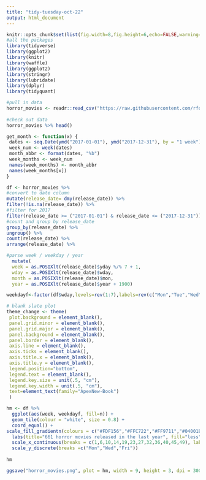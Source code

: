 ```yaml
---
title: "tidy-tuesday-oct-22"
output: html_document
---
```


```r
knitr::opts_chunk$set(list(fig.width=8,fig.height=6,echo=FALSE,warning=FALSE,message=FALSE))
#all the packages
library(tidyverse)
library(ggplot2)
library(knitr)
library(waffle)
library(ggplot2)
library(stringr)
library(lubridate)
library(dplyr)
library(tidyquant)
```

```r
#pull in data
horror_movies <- readr::read_csv("https://raw.githubusercontent.com/rfordatascience/tidytuesday/master/data/2019/2019-10-22/horror_movies.csv") 
  
#check out data
horror_movies %>% head()

```

```r

get_month <- function(x) {
 dates <- seq.Date(ymd("2017-01-01"), ymd("2017-12-31"), by = "1 week")
 week_num <- week(dates)
 month_abbr <- format(dates, "%b")
 week_months <- week_num
 names(week_months) <- month_abbr
 names(week_months[x])
}

df <- horror_movies %>% 
#convert to date column 
mutate(release_date= dmy(release_date)) %>% 
filter(!is.na(release_date)) %>%   
#filter for 2017
filter(release_date >= ("2017-01-01") & release_date <= ("2017-12-31")) %>% 
#count and group by release_date
group_by(release_date) %>% 
ungroup() %>% 
count(release_date) %>% 
arrange(release_date) %>%  

#parse week / weekday / year  
  mutate(
  week = as.POSIXlt(release_date)$yday %/% 7 + 1,
  wday = as.POSIXlt(release_date)$wday, 
  month = as.POSIXlt(release_date)$mon, 
  year = as.POSIXlt(release_date)$year + 1900) 

weekdayf<-factor(df$wday,levels=rev(1:7),labels=rev(c("Mon","Tue","Wed","Thu","Fri","Sat","Sun")),ordered=TRUE) #converting the day no. to factor 

# blank slate plot 
theme_change <- theme(
 plot.background = element_blank(),
 panel.grid.minor = element_blank(),
 panel.grid.major = element_blank(),
 panel.background = element_blank(),
 panel.border = element_blank(),
 axis.line = element_blank(),
 axis.ticks = element_blank(),
 axis.title.x = element_blank(),
 axis.title.y = element_blank(),
 legend.position="bottom",
 legend.text = element_blank(),
 legend.key.size = unit(.5, "cm"),
 legend.key.width = unit(.5, "cm"),
 text=element_text(family="ApexNew-Book")
 )

hm <- df %>% 
  ggplot(aes(week, weekdayf, fill=n)) +
  geom_tile(colour = "white", size = 0.8) +
  coord_equal() +
scale_fill_gradientn(colours = c("#FDF156","#FFC722","#FF9711","#04001B")) + theme_change +
  labs(title="661 horror movies released in the last year", fill="less", caption = "source: IMdB | viz: @alysonla | #tidytuesday") + 
  scale_x_continuous(breaks = c(1,6,10,14,19,23,27,32,36,40,45,49), labels = get_month, position = "top") + 
  scale_y_discrete(breaks =c("Mon","Wed","Fri")) 
  
hm

ggsave("horror_movies.png", plot = hm, width = 9, height = 3, dpi = 300)

```







